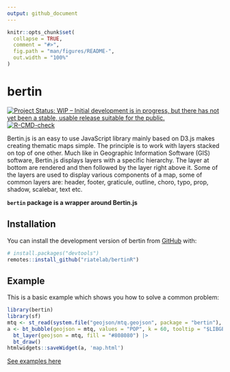 ```yaml
---
output: github_document
---
```


<!-- README.md is generated from README.Rmd. Please edit that file -->

```r
knitr::opts_chunk$set(
  collapse = TRUE,
  comment = "#>",
  fig.path = "man/figures/README-",
  out.width = "100%"
)
```

# bertin

<!-- badges: start -->
[![Project Status: WIP – Initial development is in progress, but there has not yet been a stable, usable release suitable for the public.](https://www.repostatus.org/badges/latest/wip.svg)](https://www.repostatus.org/#wip)
[![R-CMD-check](https://github.com/riatelab/bertinR/actions/workflows/R-CMD-check.yaml/badge.svg)](https://github.com/riatelab/bertinR/actions/workflows/R-CMD-check.yaml)
<!-- badges: end -->

Bertin.js is an easy to use JavaScript library mainly based on D3.js makes creating thematic maps simple. The principle is to work with layers stacked on top of one other. Much like in Geographic Information Software (GIS) software, Bertin.js displays layers with a specific hierarchy. The layer at bottom are rendered and then followed by the layer right above it. Some of the layers are used to display various components of a map, some of common layers are: header, footer, graticule, outline, choro, typo, prop, shadow, scalebar, text etc.

**`bertin` package is a wrapper around Bertin.js**


## Installation

You can install the development version of bertin from [GitHub](https://github.com/) with:

``` r
# install.packages("devtools")
remotes::install_github("riatelab/bertinR")
```

## Example

This is a basic example which shows you how to solve a common problem:

```r
library(bertin)
library(sf)
mtq <- st_read(system.file("geojson/mtq.geojson", package = "bertin"), quiet = TRUE)
a <- bt_bubble(geojson = mtq, values = "POP", k = 60, tooltip = "$LIBGEO") |>
  bt_layer(geojson = mtq, fill = "#808080") |>
  bt_draw()
htmlwidgets::saveWidget(a, 'map.html')
```

[See examples here](https://riatelab.github.io/bertin)


